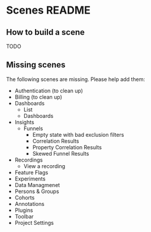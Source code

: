 
<Meta title="Scenes/ README" />

# Scenes README

## How to build a scene

TODO



## Missing scenes

The following scenes are missing. Please help add them:

- Authentication (to clean up)
- Billing (to clean up)
- Dashboards
  - List
  - Dashboards
- Insights
  - Funnels
    - Empty state with bad exclusion filters
    - Correlation Results
    - Property Correlation Results
    - Skewed Funnel Results
- Recordings
  - View a recording
- Feature Flags
- Experiments
- Data Managmenet
- Persons & Groups
- Cohorts
- Annotations
- Plugins
- Toolbar
- Project Settings